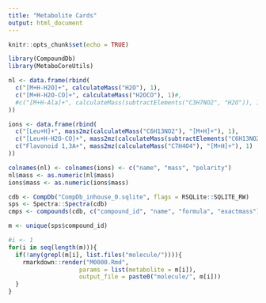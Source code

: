 ```yaml
---
title: "Metabolite Cards"
output: html_document
---
```


```r
knitr::opts_chunk$set(echo = TRUE)
```

```r
library(CompoundDb)
library(MetaboCoreUtils)
```

```r
nl <- data.frame(rbind(
  c("[M+H-H2O]+", calculateMass("H2O"), 1),
  c("[M+H-H2O-CO]+", calculateMass("H2OCO"), 1)#,
  #c("[M+H-Ala]+", calculateMass(subtractElements("C3H7NO2", "H2O")), 1)
))

ions <- data.frame(rbind(
  c("[Leu+H]+", mass2mz(calculateMass("C6H13NO2"), "[M+H]+"), 1),
  c("[Leu+H-H2O-CO]+", mass2mz(calculateMass(subtractElements("C6H13NO2", "H2OCO")), "[M+H]+"), 1),
  c("Flavonoid 1,3A+", mass2mz(calculateMass("C7H4O4"), "[M+H]+"), 1)
))

colnames(nl) <- colnames(ions) <- c("name", "mass", "polarity")
nl$mass <- as.numeric(nl$mass)
ions$mass <- as.numeric(ions$mass)
```

```r
cdb <- CompDb("CompDb_inhouse_0.sqlite", flags = RSQLite::SQLITE_RW)
sps <- Spectra::Spectra(cdb)
cmps <- compounds(cdb, c("compound_id", "name", "formula", "exactmass"))

m <- unique(sps$compound_id)

#i <- 1
for(i in seq(length(m))){
  if(!any(grepl(m[i], list.files("molecule/")))){
    rmarkdown::render("M0000.Rmd", 
                    params = list(metabolite = m[i]),
                    output_file = paste0("molecule/", m[i]))
  }
}
```

